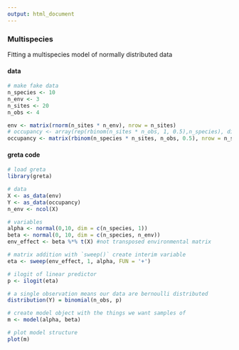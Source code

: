 ```yaml
---
output: html_document
---
```

### Multispecies

Fitting a multispecies model of normally distributed data


#### data
<div class="data">
```r
# make fake data
n_species <- 10
n_env <- 3
n_sites <- 20
n_obs <- 4

env <- matrix(rnorm(n_sites * n_env), nrow = n_sites)
# occupancy <- array(rep(rbinom(n_sites * n_obs, 1, 0.5),n_species), dim=c(n_sites, n_obs, n_species))
occupancy <- matrix(rbinom(n_species * n_sites, n_obs, 0.5), nrow = n_species)
```
</div>

#### greta code
```r
# load greta
library(greta)

# data
X <- as_data(env)
Y <- as_data(occupancy)
n_env <- ncol(X)

# variables
alpha <- normal(0,10, dim = c(n_species, 1))
beta <- normal(0, 10, dim = c(n_species, n_env))
env_effect <- beta %*% t(X) #not transposed environmental matrix

# matrix addition with `sweep()` create interim variable
eta <- sweep(env_effect, 1, alpha, FUN = '+')

# ilogit of linear predictor
p <- ilogit(eta)

# a single observation means our data are bernoulli distributed
distribution(Y) = binomial(n_obs, p)

# create model object with the things we want samples of
m <- model(alpha, beta)

# plot model structure
plot(m)
```
